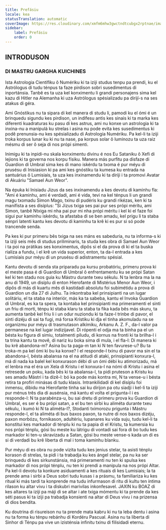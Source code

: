 ```yaml
---
title: Prefásiu
locale: kea
statusTranslation: automatic
coverImage: https://res.cloudinary.com/xmfm6mhw3gwctndtcubgx2rptnae/image/upload/v1741354450/small_cover_tratado_esoterico_de_astrologia_hermetica_6210a35442.webp
sidebar:
    label: Prefásiu
    order: 0
---
```

## INTRODUSON

### DI MASTRU GARGHA KUICHINES

Ista Astrologia Científiku ô Numériku ki ta iziji studus tenpu pa prendi, ku el Astrólogus di tudu ténpus ta faze pirdison sobri susedimentus di inportánsia. Tanbê es ta uza kel konximentu li grandi personajens sima kel kazu di Hitler na Alemanha ki uza Astrólogus spésializadu pa dirijí-s na ses atakus di géra.

Ami Gnóstikus nu ta sipara di kel manera di studu li, pamodi ku el ómi é un brinquedu sigundu kes pirdison, un indifesu antis kes sinais ki ta marka kes diferenti kuadraturas ku pasu di kes astrus, ami nu konxe un astrologia ki ta inxina-nu a manipulá ku strelas i asina nu pode evita kes susedimentus ki podê prenunsia-nu kes spésializadu di Astrologia Numériku. Pa kel-li ta iziji troka korpus lunar ku ki nu ta nase, pa korpus solar ô luminozu ta uza raiz mésmu di ser ô seja di nos própi simenti.

Inimigu ki ta inpidi-nu skala konximentu divinu é nos Eu Sataniku ô Xefi di lejions ki ta governa nos korpu físiku. Manera más purfitu pa disfaze di Guardion di Umbral sima kes di mano iskérdu ta txoma é pur méyu di prusésu di Inisiasion ki pa ami kes gnóstiku ta kumesa ku entrada na santuárius ô Lumisiais, ta uza kes inxinamendu ki ta diriji i ta promovi Avatar di Akuáriu "Samael Aun Weor".

Na épuka ki Inisiadu Jizus da ses inxinamendu a kes devotu di kaminhu fla: "Ami é kaminhu, ami é verdadi, ami é vida, tevi na kel ténpus li un grandi magu txomadu Simon Mago, txinu di pudéris ku grandi rikézas, ken ki ta manifista a ses disíplus: "Si Jizus txiga ses pai pur ses própi méritu, ami Simon, tanbê Ntxiga mi nha pai pur mi nha própi méritu i kel ki el faze foi sigui pur kaminhu iskérdu, ta afastaba di se ben amadu, kel prigu li ta staba sénpri latenti kantu kes devotu di kaminhu ta krê ki es pur si só pode trancende senda.

Pa kes ki pur primeru bês txiga na ses máns es sabeduria, nu ta informa-s ki ta iziji seis mês di studus priliminaris, ta studa kes obra di Samael Aun Weor i ta poi na prátikas ses konximentus, dipôs si el da prova di ki el ta buska rializa a fundu, i el krê un vida superior, enton, ta da-l entrada a kes Lumisiais pur méyu di un prusésu di adistramentu spésial.

Kantu devotu di senda sta priparadu pa kursu probatóriu, primeru prova ki el meste pasa é di Guardion di Umbral ô enfrentamentu ku se própi Satan kel ki ten stadu nos guia ku Mástru durante txeu sékulu. N ta lenbra ma la na anu di 1949, un disíplu di enton Hierofante di Mistérius Menor Aun Weor, i dipôs di más di kuartu mês di kastidadi absolutu foi subimétidu a prova di Guardion un dia 27 di Julhu. Ta inkontraba kel prinsipianti na un lugar solitáriu, el ta staba na interiór, más ka ta sabeba, kantu el Invoka Guardion di Umbral, es ka ta spera, ta kontaba kel prinsipianti ma primeramenti el sinti un friu di morti, ténpu ki staba klaru ta staba ta fika kada bês más skuru, ta aumenta tanbê kel friu li i un odur nuziondu ki ta faze-l trinbe di pavor, el sinti dizéju di sai ta fugi, má forsa Krístiku ki dja el tinha akomuladu na se organizmu pur méyu di trasmutason alkímiku, Arkanu A. Z. F., da-l valor pa permanese na kel lugar indizijavel. Di rópenti el odja ma ta binha pa el un bésta ku figura di simiu, totalmenti piludu, di kornus na fronti ki ta brilha-l i ta trina kantu ta movê, di nariz ku boka sima di mula, i el fla-l: Di manera ki bu krê abandona-m? Asina bu ta paga-m tan ki N ten favurese-u? Bu ta troka-m pa kel ómi ki bu ka konxe? I el responde-l txinu di pavor ma sin el ta abandona-l, bésta abalansa na el na atitudi di ataki, prinsipianti konxura-l, má di nada ka balel kel konxurason débi di un ómi débi ku atimorizadu, má el lenbra ma el éra un Xela di Kristu i el konxura-l na nómi di Kristu i asina el retresede un poku, kada bês ki ta abalansa-l, ta pidi pruteson a Kristu ku ses amadu Mástri i ta dizê-l: bó ka pode más kontra mi, N ta vense-u i bésta retira ta profiri minásas di tudu klasis. Intrankilidadi di kel disíplu foi inmensu, dibidu ma Hierofante tinha sai ku dirijon pa otu siadji i kel-li ta iziji pur ménus três dia di ausénsia, má kantu el volta el prigunta-l i es responde-l: N ta parabénza-u, bu sai dretu di primeru prova ku Guardion di Umbral, es ser é bu própi satan, a el bu ten sirbi ku aliméta durante txeu sékulu, i kumó ki N ta aliméta-l?, Stodanti tximorozu prigunta i Mástru responde-l, el ta aliméta di bus baxos paxon, ta nutre di nos baxos dizéju, paxon morbózu, fornikason, adultériu, lupanares ku vida suju, tudu kel-li ta konstitui kes markador di ténplu ki nu ta papia di el Kristu, ta kumersia ku nos própi ténplu, gósi bu meste ku látrigu di vontadi sai fora di bo tudu kes markador ki ten-u skravizadu a Satan, gósi bu meste vense-s kada un di es si di verdadi bu krê liberta di mal i toma kaminhu blanku.

Pur méyu di es obra nu pode vizita tudu kes jenius stelar, ta asisti ténplu korason di strelas, ta pidi i ta trabadja ku kes ángel stelar, pa nu ka ser brinquedu di kes sirkunstánsia, má primeramenti nu ten ki spulsa kes markador di nos própi ténplu, nu ten ki prendi a manipula na nos própi Altar. Pa kel-li devotu ta konkure asiduamenti a kes rituais di kes Lumisiais; la ta prende ama i sirbi a Deus sobri tudu kusas i a prásmu, ta familiariza ku kes ritual ki más tardi ta konprende ma tudu infurmason di ritu di kultu ten íntima rilason ku altar vivu i ta diskubri marivilas inkonfesavel. JAXIN ku BOAZ di kes altares ta iziji pa máji di se altar i ate txiga mómentu ki ta prende da kes séti pasus ki ta iziji pa trabadja konsienti na altar di Deus vivu i na prizensa di dios bendita.

Ku doutrina di risureison nu ta prende mata kabru ki nu ta leba dentu i asina nu ta forma ku ténpu rebánhu di Kordéru Pascual. Asina nu ta liberta di Sinhor di Ténpu pa vive un izisténsia infinitu txinu di filisidadi eternu.

